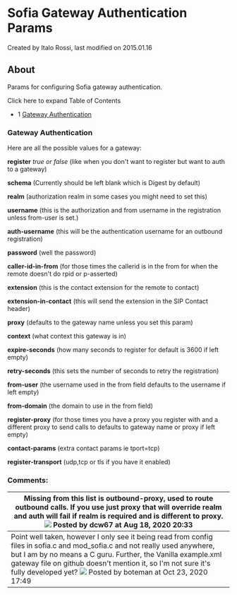 
# Sofia Gateway Authentication Params 

 Created by  Italo Rossi, last modified on 2015.01.16

## About

Params for configuring Sofia gateway authentication.

Click here to expand Table of Contents

* 1 [Gateway Authentication](#gateway-authentication)

### Gateway Authentication

Here are all the possible values for a gateway:

**register** _true or false_ (like when you don't want to register but want to auth to a gateway)

**schema** (Currently should be left blank which is Digest by default)

**realm** (authorization realm in some cases you might need to set this)

**username** (this is the authorization and from username in the registration unless from-user is set.)

**auth-username** (this will be the authentication username for an outbound registration)

**password** (well the password)

**caller-id-in-from** (for those times the callerid is in the from for when the remote doesn't do rpid or p-asserted)

**extension** (this is the contact extension for the remote to contact)

**extension-in-contact** (this will send the extension in the SIP Contact header)

**proxy** (defaults to the gateway name unless you set this param)

**context** (what context this gateway is in)

**expire-seconds** (how many seconds to register for default is 3600 if left empty)

**retry-seconds** (this sets the number of seconds to retry the registration)

**from-user** (the username used in the from field defaults to the username if left empty)

**from-domain** (the domain to use in the from field)

**register-proxy** (for those times you have a proxy you register with and a different proxy to send calls to defaults to gateway name or proxy if left empty)

**contact-params** (extra contact params ie tport=tcp)

**register-transport** (udp,tcp or tls if you have it enabled)

  
### Comments:

| Missing from this list is **outbound-proxy**, used to route outbound calls. If you use just **proxy** that will override **realm** and auth will fail if realm is required and is different to proxy. ![](/images/icons/contenttypes/comment_16.png) Posted by dcw67 at Aug 18, 2020 20:33                                                                                 |
| ------------------------------------------------------------------------------------------------------------------------------------------------------------------------------------------------------------------------------------------------------------------------------------------------------------------------------------------------------------------------- |
| Point well taken, however I only see it being read from config files in sofia.c and mod\_sofia.c and not really used anywhere, but I am by no means a C guru. Further, the Vanilla example.xml gateway file on github doesn't mention it, so I'm not sure it's fully developed yet? ![](/images/icons/contenttypes/comment_16.png) Posted by boteman at Oct 23, 2020 17:49 |


